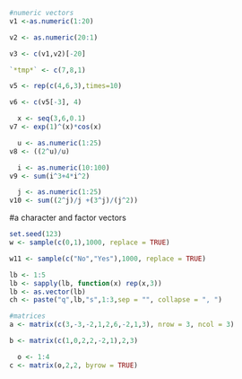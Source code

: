 
```{r}
#numeric vectors
v1 <-as.numeric(1:20)

v2 <- as.numeric(20:1)

v3 <- c(v1,v2)[-20]

`*tmp*` <- c(7,8,1)

v5 <- rep(c(4,6,3),times=10)

v6 <- c(v5[-3], 4)

  x <- seq(3,6,0.1)
v7 <- exp(1)^(x)*cos(x)

  u <- as.numeric(1:25)
v8 <- ((2^u)/u)

  i <- as.numeric(10:100)
v9 <- sum(i^3+4*i^2)

  j <- as.numeric(1:25)
v10 <- sum((2^j)/j +(3^j)/(j^2))
```


#a character and factor vectors
```{r}
set.seed(123)
w <- sample(c(0,1),1000, replace = TRUE)
```
```{r}
w11 <- sample(c("No","Yes"),1000, replace = TRUE)
```
```{r}
lb <- 1:5
lb <- sapply(lb, function(x) rep(x,3))
lb <- as.vector(lb)
ch <- paste("q",lb,"s",1:3,sep = "", collapse = ", ")
```


```{r}
#matrices
a <- matrix(c(3,-3,-2,1,2,6,-2,1,3), nrow = 3, ncol = 3)

b <- matrix(c(1,0,2,2,-2,1),2,3)

  o <- 1:4
c <- matrix(o,2,2, byrow = TRUE)
  
```




